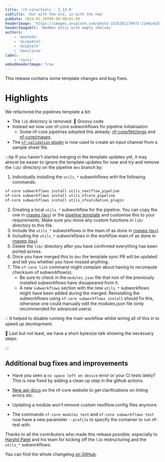 ```yaml
---
title: 'nf-core/tools - 2.13.0'
subtitle: 'Out with the old, in with the new'
pubDate: 2024-02-20T00:00:00+01:00
headerImage: 'https://images.unsplash.com/photo-1535261170473-22e6c4a35c43'
headerImageAlt: 'Wodden attic with empty shelves'
authors:
    - 'mashehu'
    - 'mirpedrol'
    - 'drpatelh'
    - 'maxulysse'
label:
    - 'tools'
embedHeaderImage: true
---
```



This release contains some template changes and bug fixes.

# Highlights

We refactored the pipelines template a bit:

-   The `lib` directory is removed: :wave: Groovy code
-   Instead we now use nf-core subworkflows for pipeline initialisation
    -   Some nf-core pipelines adopted this already: [nf-core/fetchngs](https://github.com/nf-core/fetchngs/tree/dev) and [nf-core/rnaseq](https://github.com/nf-core/rnaseq/tree/dev)
-   The [`nf-validation` plugin](https://nextflow-io.github.io/nf-validation/1.1/) is now used to create an input channel from a sample sheet file.

:::tip
If you haven't started merging in the template updates yet, it may almost be easier to ignore the template updates for now and try and remove the `lib/` directory on the pipeline `dev` branch by:

1. Individually installing the `utils_*` subworkflows with the following commands:

```bash
nf-core subworkflows install utils_nextflow_pipeline
nf-core subworkflows install utils_nfcore_pipeline
nf-core subworkflows install utils_nfvalidation_plugin
```

2. Creating a local `utils_*` subworkflow for the pipeline. You can copy the one in [rnaseq (`dev`)](https://github.com/nf-core/rnaseq/blob/dev/subworkflows/local/utils_nfcore_rnaseq_pipeline/main.nf) or the [pipeline template](https://github.com/nf-core/tools/blob/master/nf_core/pipeline-template/subworkflows/local/utils_nfcore_pipeline_pipeline/main.nf) and customise this to your requirements. Make sure you move any custom functions in `lib/` directory to this file.
3. Include the `utils_*` subworkflows in the main.nf as done in [rnaseq (`dev`)](https://github.com/nf-core/rnaseq/blob/48663bffadb900e1ae4e11fb3391134cbf12ffc7/main.nf#L22-L25).
4. Including the `utils_*` subworkflows in the workflow main.nf as done in [rnaseq (`dev`)](https://github.com/nf-core/rnaseq/blob/48663bffadb900e1ae4e11fb3391134cbf12ffc7/workflows/rnaseq/main.nf#L25-L30).
5. Delete the `lib/` directory after you have confirmed everything has been ported across.
6. Once you have merged this to `dev` the template sync PR will be updated and tell you whether you have missed anything.
7. The `nf-core lint` command might complain about having to recompute checksum of subworkflow(s).
    - Be sure to check in the `modules.json` file that non of the previously installed subworkflows have dissapeared from it.
    - A new `subworkflows` section with the new `utils_*` subworkflows might have been added during the merged. Reinstalling the subworkflows using `nf-core subworkflows install` should fix this, otherwise one could manually edit the modules.json file (only recommended for advanced users).

:bulb: It helped to disable running the main workflow whilst wiring all of this in to speed up development.

:movie_camera: Last but not least, we have a short bytesize talk showing the necessary steps:

<YouTube id="https://www.youtube.com/watch?v=_meU3EzKdRI" />

:::

## Additional bug fixes and improvements

-   Have you seen a `no space left on device` error or your CI tests lately? This is now fixed by adding a clean up step in the github actions.

-   [New api-docs](https://nf-co.re/tools/docs/latest) on the nf-core website to get clarifications on linting errors etc.

-   Updating a module won’t remove custom nextflow.config files anymore.

-   The commands `nf-core modules test` and `nf-core subworkflows test` now have a new parameter `--profile` to specify the container to run nf-test with.

Thanks to all the contributors who made this release possible, especially to [Harshil Patel](https://github.com/drpatelh/) and his team for kicking off the `lib` restructuring and the `utils_*` subworkflows.

You can find the whole changelog [on GitHub](https://github.com/nf-core/tools/releases/tag/2.13).
